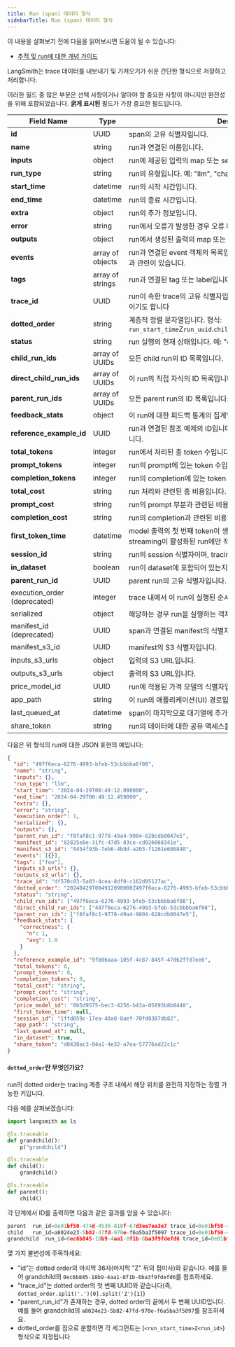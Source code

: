 ```yaml
---
title: Run (span) 데이터 형식
sidebarTitle: Run (span) 데이터 형식
---
```


<Check>
이 내용을 살펴보기 전에 다음을 읽어보시면 도움이 될 수 있습니다:

* [추적 및 run에 대한 개념 가이드](/langsmith/observability-concepts)
</Check>

LangSmith는 trace 데이터를 내보내기 및 가져오기가 쉬운 간단한 형식으로 저장하고 처리합니다.

이러한 필드 중 많은 부분은 선택 사항이거나 알아야 할 중요한 사항이 아니지만 완전성을 위해 포함되었습니다. **굵게 표시된** 필드가 가장 중요한 필드입니다.

| Field Name                    | Type             | Description                                                                                                                   |
| ----------------------------- | ---------------- | ----------------------------------------------------------------------------------------------------------------------------- |
| **id**                        | UUID             | span의 고유 식별자입니다.                                                                                               |
| **name**                      | string           | run과 연결된 이름입니다.                                                                                             |
| **inputs**                    | object           | run에 제공된 입력의 map 또는 set입니다.                                                                                   |
| **run\_type**                 | string           | run의 유형입니다. 예: "llm", "chain", "tool".                                                                                    |
| **start\_time**               | datetime         | run의 시작 시간입니다.                                                                                                        |
| **end\_time**                 | datetime         | run의 종료 시간입니다.                                                                                                          |
| **extra**                     | object           | run의 추가 정보입니다.                                                                                                    |
| **error**                     | string           | run에서 오류가 발생한 경우 오류 메시지입니다.                                                                                |
| **outputs**                   | object           | run에서 생성된 출력의 map 또는 set입니다.                                                                                 |
| **events**                    | array of objects | run과 연결된 event 객체의 목록입니다. 이는 streaming으로 실행된 run과 관련이 있습니다.                           |
| **tags**                      | array of strings | run과 연결된 tag 또는 label입니다.                                                                                       |
| **trace\_id**                 | UUID             | run이 속한 trace의 고유 식별자입니다. 이는 trace의 root run의 `id` 필드이기도 합니다                |
| **dotted\_order**             | string           | 계층적 정렬 문자열입니다. 형식: `run_start_time`Z`run_uuid`.`child_run_start_time`Z`child_run_uuid`...                 |
| **status**                    | string           | run 실행의 현재 상태입니다. 예: "error", "pending", "success"                                                      |
| **child\_run\_ids**           | array of UUIDs   | 모든 child run의 ID 목록입니다.                                                                                               |
| **direct\_child\_run\_ids**   | array of UUIDs   | 이 run의 직접 자식의 ID 목록입니다.                                                                                  |
| **parent\_run\_ids**          | array of UUIDs   | 모든 parent run의 ID 목록입니다.                                                                                              |
| **feedback\_stats**           | object           | 이 run에 대한 피드백 통계의 집계입니다                                                                              |
| **reference\_example\_id**    | UUID             | run과 연결된 참조 예제의 ID입니다. 이는 일반적으로 평가 run에만 존재합니다.                          |
| **total\_tokens**             | integer          | run에서 처리된 총 token 수입니다.                                                                                  |
| **prompt\_tokens**            | integer          | run의 prompt에 있는 token 수입니다.                                                                                    |
| **completion\_tokens**        | integer          | run의 completion에 있는 token 수입니다.                                                                                |
| **total\_cost**               | string           | run 처리와 관련된 총 비용입니다.                                                                                |
| **prompt\_cost**              | string           | run의 prompt 부분과 관련된 비용입니다.                                                                              |
| **completion\_cost**          | string           | run의 completion과 관련된 비용입니다.                                                                               |
| **first\_token\_time**        | datetime         | model 출력의 첫 번째 token이 생성된 시간입니다. `run_type="llm"`이고 streaming이 활성화된 run에만 적용됩니다. |
| **session\_id**               | string           | run의 session 식별자이며, tracing project ID라고도 합니다.                                                         |
| **in\_dataset**               | boolean          | run이 dataset에 포함되어 있는지 여부를 나타냅니다.                                                                           |
| **parent\_run\_id**           | UUID             | parent run의 고유 식별자입니다.                                                                                          |
| execution\_order (deprecated) | integer          | trace 내에서 이 run이 실행된 순서입니다.                                                                    |
| serialized                    | object           | 해당하는 경우 run을 실행하는 객체의 직렬화된 상태입니다.                                                               |
| manifest\_id (deprecated)     | UUID             | span과 연결된 manifest의 식별자입니다.                                                                           |
| manifest\_s3\_id              | UUID             | manifest의 S3 식별자입니다.                                                                                               |
| inputs\_s3\_urls              | object           | 입력의 S3 URL입니다.                                                                                                       |
| outputs\_s3\_urls             | object           | 출력의 S3 URL입니다.                                                                                                      |
| price\_model\_id              | UUID             | run에 적용된 가격 모델의 식별자입니다.                                                                          |
| app\_path                     | string           | 이 run의 애플리케이션(UI) 경로입니다.                                                                                           |
| last\_queued\_at              | datetime         | span이 마지막으로 대기열에 추가된 시간입니다.                                                                                                |
| share\_token                  | string           | run의 데이터에 대한 공유 액세스를 위한 token입니다.                                                                                   |

다음은 위 형식의 run에 대한 JSON 표현의 예입니다:

```json
{
  "id": "497f6eca-6276-4993-bfeb-53cbbbba6f08",
  "name": "string",
  "inputs": {},
  "run_type": "llm",
  "start_time": "2024-04-29T00:49:12.090000",
  "end_time": "2024-04-29T00:49:12.459000",
  "extra": {},
  "error": "string",
  "execution_order": 1,
  "serialized": {},
  "outputs": {},
  "parent_run_id": "f8faf8c1-9778-49a4-9004-628cdb0047e5",
  "manifest_id": "82825e8e-31fc-47d5-83ce-cd926068341e",
  "manifest_s3_id": "0454f93b-7eb6-4b9d-a203-f1261e686840",
  "events": [{}],
  "tags": ["foo"],
  "inputs_s3_urls": {},
  "outputs_s3_urls": {},
  "trace_id": "df570c03-5a03-4cea-8df0-c162d05127ac",
  "dotted_order": "20240429T004912090000Z497f6eca-6276-4993-bfeb-53cbbbba6f08",
  "status": "string",
  "child_run_ids": ["497f6eca-6276-4993-bfeb-53cbbbba6f08"],
  "direct_child_run_ids": ["497f6eca-6276-4993-bfeb-53cbbbba6f08"],
  "parent_run_ids": ["f8faf8c1-9778-49a4-9004-628cdb0047e5"],
  "feedback_stats": {
    "correctness": {
      "n": 1,
      "avg": 1.0
    }
  },
  "reference_example_id": "9fb06aaa-105f-4c87-845f-47d62ffd7ee6",
  "total_tokens": 0,
  "prompt_tokens": 0,
  "completion_tokens": 0,
  "total_cost": "string",
  "prompt_cost": "string",
  "completion_cost": "string",
  "price_model_id": "0b5d9575-bec3-4256-b43a-05893b8b8440",
  "first_token_time": null,
  "session_id": "1ffd059c-17ea-40a8-8aef-70fd0307db82",
  "app_path": "string",
  "last_queued_at": null,
  "in_dataset": true,
  "share_token": "d0430ac3-04a1-4e32-a7ea-57776ad22c1c"
}
```

#### `dotted_order`란 무엇인가요?

run의 dotted order는 tracing 계층 구조 내에서 해당 위치를 완전히 지정하는 정렬 가능한 키입니다.

다음 예를 살펴보겠습니다:

```python
import langsmith as ls

@ls.traceable
def grandchild():
    p("grandchild")

@ls.traceable
def child():
    grandchild()

@ls.traceable
def parent():
    child()
```

각 단계에서 ID를 출력하면 다음과 같은 결과를 얻을 수 있습니다:

```python
parent	run_id=0e01bf50-474d-4536-810f-67d3ee7ea3e7	trace_id=0e01bf50-474d-4536-810f-67d3ee7ea3e7  parent_run_id=null	dotted_order=20240919T171648521691Z0e01bf50-474d-4536-810f-67d3ee7ea3e7
child	run_id=a8024e23-5b82-47fd-970e-f6a5ba3f5097	trace_id=0e01bf50-474d-4536-810f-67d3ee7ea3e7  parent_run_id=0e01bf50-474d-4536-810f-67d3ee7ea3e7	dotted_order=20240919T171648521691Z0e01bf50-474d-4536-810f-67d3ee7ea3e7.20240919T171648523407Za8024e23-5b82-47fd-970e-f6a5ba3f5097
grandchild	run_id=0ec6b845-18b9-4aa1-8f1b-6ba3f9fdefd6	trace_id=0e01bf50-474d-4536-810f-67d3ee7ea3e7  parent_run_id=a8024e23-5b82-47fd-970e-f6a5ba3f5097	dotted_order=20240919T171648521691Z0e01bf50-474d-4536-810f-67d3ee7ea3e7.20240919T171648523407Za8024e23-5b82-47fd-970e-f6a5ba3f5097.20240919T171648523563Z0ec6b845-18b9-4aa1-8f1b-6ba3f9fdefd6
```

몇 가지 불변성에 주목하세요:

* "id"는 dotted order의 마지막 36자(마지막 "Z" 뒤의 접미사)와 같습니다. 예를 들어 grandchild의 `0ec6b845-18b9-4aa1-8f1b-6ba3f9fdefd6`를 참조하세요.
* "trace\_id"는 dotted order의 첫 번째 UUID와 같습니다(즉, `dotted_order.split('.')[0].split('Z')[1]`)
* "parent\_run\_id"가 존재하는 경우, dotted order의 끝에서 두 번째 UUID입니다. 예를 들어 grandchild의 `a8024e23-5b82-47fd-970e-f6a5ba3f5097`를 참조하세요.
* dotted\_order를 점으로 분할하면 각 세그먼트는 (`<run_start_time>Z<run_id>`) 형식으로 지정됩니다